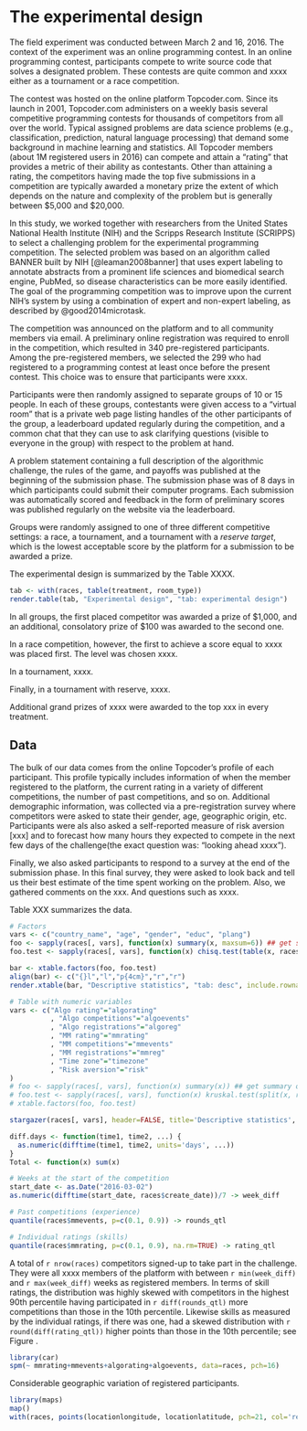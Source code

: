 The experimental design
=====================

The field experiment was conducted between March 2 and 16, 2016. The context of the experiment was an online programming contest. In an online programming contest,  participants compete to write source code that solves a designated problem. These contests are quite common and xxxx either as a tournament or a race competition. 

The contest was hosted on the online platform Topcoder.com. Since its launch in 2001, Topcoder.com administers on a weekly basis several competitive programming contests for thousands of competitors from all over the world. Typical assigned problems are data science problems (e.g., classification, prediction, natural language processing) that demand some background in machine learning and statistics. All Topcoder members (about 1M registered users in 2016) can compete and attain a "rating" that provides a metric of their ability as contestants. Other than attaining a rating, the competitors having made the top five submissions in a competition are typically awarded a monetary prize the extent of which depends on the nature and complexity of the problem but is generally between $5,000 and $20,000.

In this study, we worked together with researchers from the United States National Health Institute (NIH) and the Scripps Research Institute (SCRIPPS) to select a challenging problem for the experimental programming competition. The selected problem was based on an algorithm called BANNER built by NIH [@leaman2008banner] that uses expert labeling to annotate abstracts from a prominent life sciences and biomedical search engine, PubMed, so disease characteristics can be more easily identified. The goal of the programming competition was to improve upon the current NIH's system by using a combination of expert and non-expert labeling, as described by @good2014microtask.

The competition was announced on the platform and to all community members via email. A preliminary online registration was required to enroll in the competition, which resulted in 340 pre-registered participants. Among the pre-registered members, we selected the 299 who had registered to a programming contest at least once before the present contest. This choice was to ensure that participants were xxxx.

Participants were then randomly assigned to separate groups of 10 or 15 people. In each of these groups, contestants were given access to a "virtual room" that is a private web page listing handles of the other participants of the group, a leaderboard updated regularly during the competition, and a common chat that they can use to ask clarifying questions (visible to everyone in the group) with respect to the problem at hand. 

A problem statement containing a full description of the algorithmic challenge, the rules of the game, and payoffs was published at the beginning of the submission phase. The submission phase was of 8 days in which participants could submit their computer programs. Each submission was automatically scored and feedback in the form of preliminary scores was published regularly on the website via the leaderboard.

Groups were randomly assigned to one of three different competitive settings: a race, a tournament, and a tournament with a _reserve target_, which is the lowest acceptable score by the platform for a submission to be awarded a prize. 

The experimental design is summarized by the Table XXXX.

```r
tab <- with(races, table(treatment, room_type))
render.table(tab, "Experimental design", "tab: experimental design")
```

In all groups, the first placed competitor was awarded a prize of $1,000, and an additional, consolatory prize of $100 was awarded to the second one. 

In a race competition, however, the first to achieve a score equal to xxxx was placed first. The level was chosen xxxx. 

In a tournament, xxxx. 

Finally, in a tournament with reserve,  xxxx. 

Additional grand prizes of xxxx were awarded to the top xxx in every treatment.

Data
---------

The bulk of our data comes from the online Topcoder's profile of each participant. This profile typically includes information of when the member registered to the platform,  the current rating in a variety of different competitions, the number of past competitions, and so on. Additional demographic information,  was collected via a  pre-registration survey where competitors were asked to state their gender, age, geographic origin, etc. Participants were als also asked a self-reported measure of risk aversion [xxx] and to forecast how many hours they expected to compete in the next few days of the challenge(the exact question was: "looking ahead xxxx").  

Finally, we also asked participants to respond to a survey at the end of the submission phase. In this final survey, they were asked to look back and tell us their best estimate of the time spent working on the problem. Also, we gathered comments on the xxx. And questions such as xxxx. 

Table XXX summarizes the data. 

```r

# Factors
vars <- c("country_name", "age", "gender", "educ", "plang")
foo <- sapply(races[, vars], function(x) summary(x, maxsum=6)) ## get summary of each var
foo.test <- sapply(races[, vars], function(x) chisq.test(table(x, races$treatment) + 1, simulate.p.value=TRUE)$p.val)

bar <- xtable.factors(foo, foo.test)
align(bar) <- c("{}l","l","p{4cm}","r","r")
render.xtable(bar, "Descriptive statistics", "tab: desc", include.rownames=FALSE, notes="This table shows the frequency for each response category of five categorical variables for country of residence, age, gender, highest degree achieved, and preferred programming language. For each variable, a Pearson's Chi-squared test shows no evidence of dependence  between the variable and the treatments. P-values are reported in the last column.")

# Table with numeric variables
vars <- c("Algo rating"="algorating"
          , "Algo competitions"="algoevents"
          , "Algo registrations"="algoreg"
          , "MM rating"="mmrating"
          , "MM competitions"="mmevents"
          , "MM registrations"="mmreg"
          , "Time zone"="timezone"
          , "Risk aversion"="risk"
)
# foo <- sapply(races[, vars], function(x) summary(x)) ## get summary of each var
# foo.test <- sapply(races[, vars], function(x) kruskal.test(split(x, races$treatment))$p.val)
# xtable.factors(foo, foo.test)

stargazer(races[, vars], header=FALSE, title='Descriptive statistics', covariate.labels=names(vars), digits=1)
```

```r
diff.days <- function(time1, time2, ...) {
  as.numeric(difftime(time1, time2, units='days', ...))
}
Total <- function(x) sum(x)

# Weeks at the start of the competition
start_date <- as.Date("2016-03-02")
as.numeric(difftime(start_date, races$create_date))/7 -> week_diff

# Past competitions (experience)
quantile(races$mmevents, p=c(0.1, 0.9)) -> rounds_qtl

# Individual ratings (skills)
quantile(races$mmrating, p=c(0.1, 0.9), na.rm=TRUE) -> rating_qtl
```

A total of `r nrow(races)` competitors signed-up to take part in the challenge.  They were all xxxx members of the platform with between `r min(week_diff)` and `r max(week_diff)` weeks as registered members. In terms of skill ratings, the distribution was highly skewed with competitors in the highest 90th percentile having participated in `r diff(rounds_qtl)` more competitions than those in the 10th percentile. Likewise skills as measured by the individual ratings, if there was one, had a skewed distribution with `r round(diff(rating_qtl))` higher points than those in the 10th percentile; see Figure \ref{eq: distribution experience}. 


```r
library(car)
spm(~ mmrating+mmevents+algorating+algoevents, data=races, pch=16)
```


Considerable geographic variation of registered participants.

```r
library(maps)
map()
with(races, points(locationlongitude, locationlatitude, pch=21, col='red'))
```